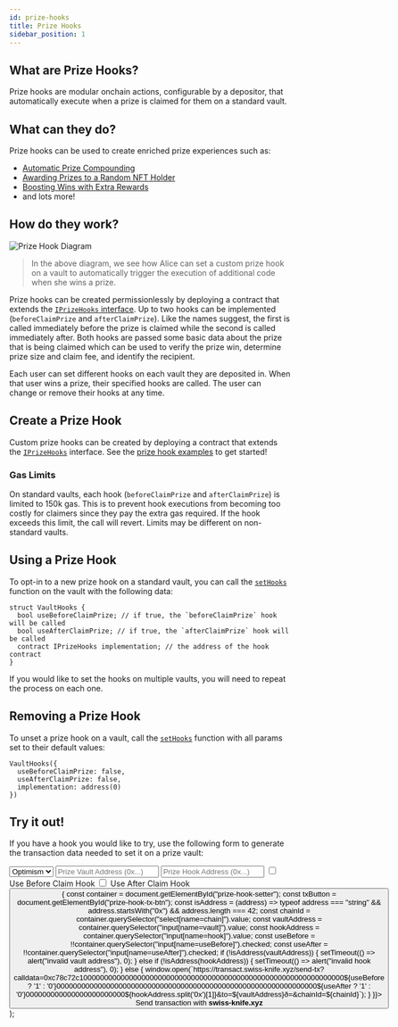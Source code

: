 ```yaml
---
id: prize-hooks
title: Prize Hooks
sidebar_position: 1
---
```


## What are Prize Hooks?

Prize hooks are modular onchain actions, configurable by a depositor, that automatically execute when a prize is claimed for them on a standard vault.

## What can they do?

Prize hooks can be used to create enriched prize experiences such as:

- [Automatic Prize Compounding](https://github.com/GenerationSoftware/pt-v5-builder-code-examples/tree/main/src/prize-hooks/examples/prize-compounding#prize-compounding-hook)
- [Awarding Prizes to a Random NFT Holder](https://github.com/GenerationSoftware/pt-v5-builder-code-examples/tree/main/src/prize-hooks/examples/prize-to-nft-holder#hook-to-award-prizes-to-a-random-nft-holder)
- [Boosting Wins with Extra Rewards](https://github.com/GenerationSoftware/pt-v5-builder-code-examples/tree/main/src/prize-hooks/examples/prize-boost#prize-boost-hook)
- and lots more!

## How do they work?

<div class="diagram-container">
  <img src="/img/v5/prize-hooks/prize-hook-diagram.jpg" alt="Prize Hook Diagram"></img>
</div>

> In the above diagram, we see how Alice can set a custom prize hook on a vault to automatically trigger the execution of additional code when she wins a prize.

Prize hooks can be created permissionlessly by deploying a contract that extends the [`IPrizeHooks` interface](/protocol/reference/prize-vault/IPrizeHooks). Up to two hooks can be implemented (`beforeClaimPrize` and `afterClaimPrize`). Like the names suggest, the first is called immediately before the prize is claimed while the second is called immediately after. Both hooks are passed some basic data about the prize that is being claimed which can be used to verify the prize win, determine prize size and claim fee, and identify the recipient.

Each user can set different hooks on each vault they are deposited in. When that user wins a prize, their specified hooks are called. The user can change or remove their hooks at any time.

## Create a Prize Hook

Custom prize hooks can be created by deploying a contract that extends the [`IPrizeHooks`](/protocol/reference/prize-vault/IPrizeHooks) interface. See the [prize hook examples](https://github.com/GenerationSoftware/pt-v5-builder-code-examples/tree/main/src/prize-hooks/examples) to get started!

### Gas Limits

On standard vaults, each hook (`beforeClaimPrize` and `afterClaimPrize`) is limited to 150k gas. This is to prevent hook executions from becoming too costly for claimers since they pay the extra gas required. If the hook exceeds this limit, the call will revert. Limits may be different on non-standard vaults.

## Using a Prize Hook

To opt-in to a new prize hook on a standard vault, you can call the [`setHooks`](/protocol/reference/prize-vault/HookManager#sethooks) function on the vault with the following data:

```solidity
struct VaultHooks {
  bool useBeforeClaimPrize; // if true, the `beforeClaimPrize` hook will be called
  bool useAfterClaimPrize; // if true, the `afterClaimPrize` hook will be called
  contract IPrizeHooks implementation; // the address of the hook contract
}
```

If you would like to set the hooks on multiple vaults, you will need to repeat the process on each one.

## Removing a Prize Hook

To unset a prize hook on a vault, call the [`setHooks`](/protocol/reference/prize-vault/HookManager#sethooks) function with all params set to their default values:

```solidity
VaultHooks({
  useBeforeClaimPrize: false,
  useAfterClaimPrize: false,
  implementation: address(0)
})
```

## Try it out!

If you have a hook you would like to try, use the following form to generate the transaction data needed to set it on a prize vault:

  <div id="prize-hook-setter">
    <select name="chain">
      <option value="10">Optimism</option>
      <option value="8453">Base</option>
      <option value="42161">Arbitrum</option>
    </select>
    <input type="text" name="vault" placeholder="Prize Vault Address (0x...)" />
    <input type="text" name="hook" placeholder="Prize Hook Address (0x...)" />
    <span><input type="checkbox" name="useBefore" defaultChecked /> Use Before Claim Hook</span>
    <span><input type="checkbox" name="useAfter" defaultChecked /> Use After Claim Hook</span>
    <button id="prize-hook-tx-btn" onClick={() => {
      const container = document.getElementById("prize-hook-setter");
      const txButton = document.getElementById("prize-hook-tx-btn");
      const isAddress = (address) => typeof address === "string" && address.startsWith("0x") && address.length === 42;
      const chainId = container.querySelector("select[name=chain]").value;
      const vaultAddress = container.querySelector("input[name=vault]").value;
      const hookAddress = container.querySelector("input[name=hook]").value;
      const useBefore = !!container.querySelector("input[name=useBefore]").checked;
      const useAfter = !!container.querySelector("input[name=useAfter]").checked;
      if (!isAddress(vaultAddress)) {
        setTimeout(() => alert("invalid vault address"), 0);
      } else if (!isAddress(hookAddress)) {
        setTimeout(() => alert("invalid hook address"), 0);
      } else {
        window.open(`https://transact.swiss-knife.xyz/send-tx?calldata=0xc78c72c1000000000000000000000000000000000000000000000000000000000000000${useBefore ? '1' : '0'}000000000000000000000000000000000000000000000000000000000000000${useAfter ? '1' : '0'}000000000000000000000000${hookAddress.split('0x')[1]}&to=${vaultAddress}&eth=&chainId=${chainId}`);
      }
    }}>
      Send transaction with <strong>swiss-knife.xyz</strong>
    </button>
  </div>
);

<PrizeHookSetter></PrizeHookSetter>